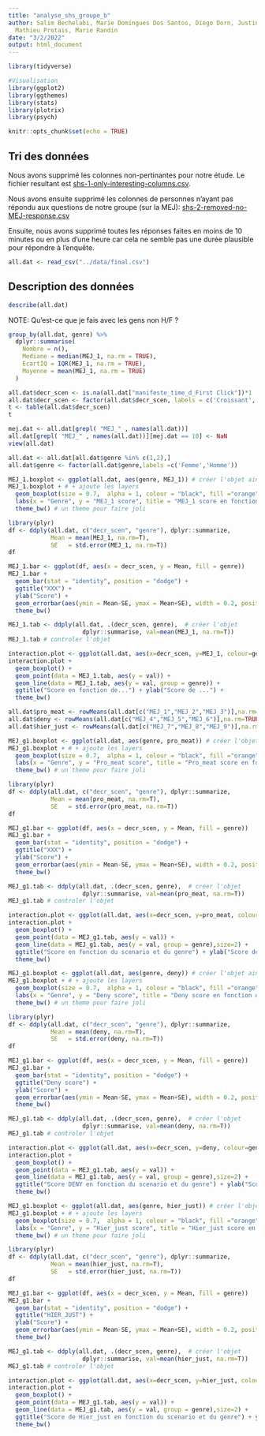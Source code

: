 ```yaml
---
title: "analyse_shs_groupe_b"
author: Salim Bechelabi, Marie Domingues Dos Santos, Diego Dorn, Justine Montavon,
  Mathieu Protais, Marie Randin
date: "3/2/2022"
output: html_document
---
```


```r
library(tidyverse)

#Visualisation
library(ggplot2)
library(ggthemes)
library(stats)
library(plotrix)
library(psych)

```

```r
knitr::opts_chunk$set(echo = TRUE)
```

## Tri des données

Nous avons supprimé les colonnes non-pertinantes pour notre étude. Le fichier resultant est [shs-1-only-interesting-columns.csv](./../data/shs-only-interesting-columns.csv).

Nous avons ensuite supprimé les colonnes de personnes n'ayant pas répondu aux questions de notre groupe (sur la MEJ):
[shs-2-removed-no-MEJ-response.csv](./../data/shs-2-removed-no-MEJ-response.csv)

Ensuite, nous avons supprimé toutes les réponses faites en moins de 10 minutes ou en plus d'une heure car cela ne semble pas une durée plausible pour répondre à l'enquête.

```r
all.dat <- read_csv("../data/final.csv")
```

## Description des données

```r
describe(all.dat)
```
NOTE: Qu'est-ce que je fais avec les gens non H/F ?

```r
group_by(all.dat, genre) %>% 
  dplyr::summarise(
    Nombre = n(), 
    Mediane = median(MEJ_1, na.rm = TRUE),
    EcartIQ = IQR(MEJ_1, na.rm = TRUE),
    Moyenne = mean(MEJ_1, na.rm = TRUE)
  )
```

```r

all.dat$decr_scen <- is.na(all.dat["manifeste_time_d_First Click"])*1
all.dat$decr_scen <- factor(all.dat$decr_scen, labels = c('Croissant','Decroissant'))
t <- table(all.dat$decr_scen)
t

```

```r

mej.dat <- all.dat[grepl( "MEJ_" , names(all.dat))]
all.dat[grepl( "MEJ_" , names(all.dat))][mej.dat == 10] <- NaN
view(all.dat)

```

```r
all.dat <- all.dat[all.dat$genre %in% c(1,2),]
all.dat$genre <- factor(all.dat$genre,labels =c('Femme','Homme'))
```


```r

MEJ_1.boxplot <- ggplot(all.dat, aes(genre, MEJ_1)) # créer l'objet ainsi que insérer les data
MEJ_1.boxplot + # + ajoute les layers
  geom_boxplot(size = 0.7,  alpha = 1, colour = "black", fill ="orange") + # quelques options du geom
  labs(x = "Genre", y = "MEJ_1 score", title = "MEJ_1 score en fonction du genre")+ # les légendes 
  theme_bw() # un theme pour faire joli
```

```r
library(plyr)
df <- ddply(all.dat, c("decr_scen", "genre"), dplyr::summarize,
            Mean = mean(MEJ_1, na.rm=T),
            SE   = std.error(MEJ_1, na.rm=T))
df
```


```r
MEJ_1.bar <- ggplot(df, aes(x = decr_scen, y = Mean, fill = genre)) 
MEJ_1.bar +
  geom_bar(stat = "identity", position = "dodge") + 
  ggtitle("XXX") + 
  ylab("Score") +
  geom_errorbar(aes(ymin = Mean-SE, ymax = Mean+SE), width = 0.2, position = position_dodge(0.9)) +
  theme_bw()
```
```r
MEJ_1.tab <- ddply(all.dat, .(decr_scen, genre),  # créer l'objet
                     dplyr::summarise, val=mean(MEJ_1, na.rm=T))
MEJ_1.tab # controler l'objet
```

```r
interaction.plot <- ggplot(all.dat, aes(x=decr_scen, y=MEJ_1, colour=genre)) 
interaction.plot + 
  geom_boxplot() + 
  geom_point(data = MEJ_1.tab, aes(y = val)) +
  geom_line(data = MEJ_1.tab, aes(y = val, group = genre)) + 
  ggtitle("Score en fonction de...") + ylab("Score de ...") +
  theme_bw()
```
```r

all.dat$pro_meat <- rowMeans(all.dat[c("MEJ_1","MEJ_2","MEJ_3")],na.rm=TRUE)
all.dat$deny <- rowMeans(all.dat[c("MEJ_4","MEJ_5","MEJ_6")],na.rm=TRUE)
all.dat$hier_just <- rowMeans(all.dat[c("MEJ_7","MEJ_8","MEJ_9")],na.rm=TRUE)

```


```r

MEJ_g1.boxplot <- ggplot(all.dat, aes(genre, pro_meat)) # créer l'objet ainsi que insérer les data
MEJ_g1.boxplot + # + ajoute les layers
  geom_boxplot(size = 0.7,  alpha = 1, colour = "black", fill ="orange") + # quelques options du geom
  labs(x = "Genre", y = "Pro_meat score", title = "Pro_meat score en fonction du genre")+ # les légendes 
  theme_bw() # un theme pour faire joli
```

```r
library(plyr)
df <- ddply(all.dat, c("decr_scen", "genre"), dplyr::summarize,
            Mean = mean(pro_meat, na.rm=T),
            SE   = std.error(pro_meat, na.rm=T))
df
```


```r
MEJ_g1.bar <- ggplot(df, aes(x = decr_scen, y = Mean, fill = genre)) 
MEJ_g1.bar +
  geom_bar(stat = "identity", position = "dodge") + 
  ggtitle("XXX") + 
  ylab("Score") +
  geom_errorbar(aes(ymin = Mean-SE, ymax = Mean+SE), width = 0.2, position = position_dodge(0.9)) +
  theme_bw()
```

```r
MEJ_g1.tab <- ddply(all.dat, .(decr_scen, genre),  # créer l'objet
                     dplyr::summarise, val=mean(pro_meat, na.rm=T))
MEJ_g1.tab # controler l'objet
```

```r
interaction.plot <- ggplot(all.dat, aes(x=decr_scen, y=pro_meat, colour=genre)) 
interaction.plot + 
  geom_boxplot() + 
  geom_point(data = MEJ_g1.tab, aes(y = val)) +
  geom_line(data = MEJ_g1.tab, aes(y = val, group = genre),size=2) + 
  ggtitle("Score en fonction du scenario et du genre") + ylab("Score de PRO_MEAT") + xlab("Scenario") +
  theme_bw()
```


```r

MEJ_g1.boxplot <- ggplot(all.dat, aes(genre, deny)) # créer l'objet ainsi que insérer les data
MEJ_g1.boxplot + # + ajoute les layers
  geom_boxplot(size = 0.7,  alpha = 1, colour = "black", fill ="orange") + # quelques options du geom
  labs(x = "Genre", y = "Deny score", title = "Deny score en fonction du genre")+ # les légendes 
  theme_bw() # un theme pour faire joli
```

```r
library(plyr)
df <- ddply(all.dat, c("decr_scen", "genre"), dplyr::summarize,
            Mean = mean(deny, na.rm=T),
            SE   = std.error(deny, na.rm=T))
df
```


```r
MEJ_g1.bar <- ggplot(df, aes(x = decr_scen, y = Mean, fill = genre)) 
MEJ_g1.bar +
  geom_bar(stat = "identity", position = "dodge") + 
  ggtitle("Deny score") + 
  ylab("Score") +
  geom_errorbar(aes(ymin = Mean-SE, ymax = Mean+SE), width = 0.2, position = position_dodge(0.9)) +
  theme_bw()
```

```r
MEJ_g1.tab <- ddply(all.dat, .(decr_scen, genre),  # créer l'objet
                     dplyr::summarise, val=mean(deny, na.rm=T))
MEJ_g1.tab # controler l'objet
```

```r
interaction.plot <- ggplot(all.dat, aes(x=decr_scen, y=deny, colour=genre)) 
interaction.plot + 
  geom_boxplot() + 
  geom_point(data = MEJ_g1.tab, aes(y = val)) +
  geom_line(data = MEJ_g1.tab, aes(y = val, group = genre),size=2) + 
  ggtitle("Score DENY en fonction du scenario et du genre") + ylab("Score de Deny") + xlab("Scenario") +
  theme_bw()

```

```r

MEJ_g1.boxplot <- ggplot(all.dat, aes(genre, hier_just)) # créer l'objet ainsi que insérer les data
MEJ_g1.boxplot + # + ajoute les layers
  geom_boxplot(size = 0.7,  alpha = 1, colour = "black", fill ="orange") + # quelques options du geom
  labs(x = "Genre", y = "Hier_just score", title = "Hier_just score en fonction du genre")+ # les légendes 
  theme_bw() # un theme pour faire joli
```

```r
library(plyr)
df <- ddply(all.dat, c("decr_scen", "genre"), dplyr::summarize,
            Mean = mean(hier_just, na.rm=T),
            SE   = std.error(hier_just, na.rm=T))
df
```


```r
MEJ_g1.bar <- ggplot(df, aes(x = decr_scen, y = Mean, fill = genre)) 
MEJ_g1.bar +
  geom_bar(stat = "identity", position = "dodge") + 
  ggtitle("HIER_JUST") + 
  ylab("Score") +
  geom_errorbar(aes(ymin = Mean-SE, ymax = Mean+SE), width = 0.2, position = position_dodge(0.9)) +
  theme_bw()
```

```r
MEJ_g1.tab <- ddply(all.dat, .(decr_scen, genre),  # créer l'objet
                     dplyr::summarise, val=mean(hier_just, na.rm=T))
MEJ_g1.tab # controler l'objet
```

```r
interaction.plot <- ggplot(all.dat, aes(x=decr_scen, y=hier_just, colour=genre)) 
interaction.plot + 
  geom_boxplot() + 
  geom_point(data = MEJ_g1.tab, aes(y = val)) +
  geom_line(data = MEJ_g1.tab, aes(y = val, group = genre),size=2) + 
  ggtitle("Score de Hier_just en fonction du scenario et du genre") + ylab("Score de Hier_just") + xlab("Scenario") +
  theme_bw()
```
